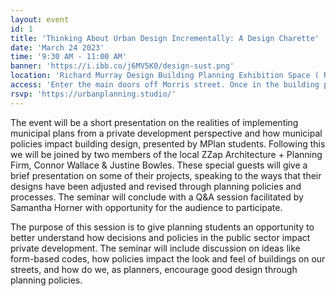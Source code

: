 ```yaml
---
layout: event
id: 1
title: 'Thinking About Urban Design Incrementally: A Design Charette'
date: 'March 24 2023'
time: '9:30 AM - 11:00 AM'
banner: 'https://i.ibb.co/j6MV5K0/design-sust.png'
location: 'Richard Murray Design Building Planning Exhibition Space ( Room 3105). 5257 Morris Street, Halifax, NS'
access: 'Enter the main doors off Morris street. Once in the building proceed immediately left to access the stairs to the third floor. To access the elevator, proceed straight through them main doors and walk straight following the curved wall on your left. Turn left and walk to the end to find the elevator.'
rsvp: 'https://urbanplanning.studio/'
---
```

The event will be a short presentation on the realities of implementing municipal plans from a private development perspective and how municipal policies impact building design, presented by MPlan students. Following this we will be joined by two members of the local ZZap Architecture + Planning Firm, Connor Wallace & Justine Bowles. These special guests will give a brief presentation on some of their projects, speaking to the ways that their designs have been adjusted and revised through planning policies and processes. The seminar will conclude with a Q&A session facilitated by Samantha Horner with opportunity for the audience to participate. 
 
The purpose of this session is to give planning students an opportunity to better understand how decisions and policies in the public sector impact private development. The seminar will include discussion on ideas like form-based codes, how policies impact the look and feel of buildings on our streets, and how do we, as planners, encourage good design through planning policies.
